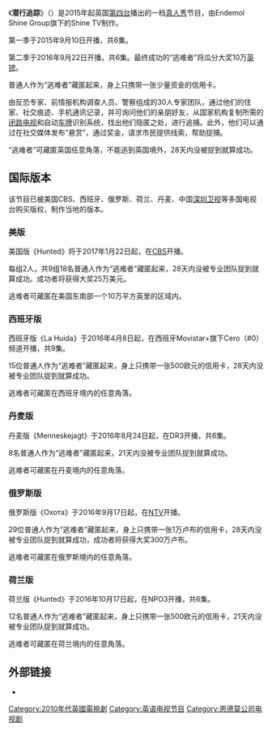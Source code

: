 {{Unreferenced|time=2017-06-02T18:12:36+00:00}}
《'''潜行追踪'''》（{{lang-en|Hunted}}）是2015年起英国[[第四台_(英國)|第四台]]播出的一档[[真人秀|真人秀]]节目，由Endemol Shine Group旗下的Shine TV制作。

第一季于2015年9月10日开播，共6集。

第二季于2016年9月22日开播，共6集。最终成功的“逃难者”将瓜分大奖10万[[英镑|英镑]]。

普通人作为“逃难者”藏匿起来，身上只携带一张少量资金的信用卡。

由反恐专家、前情报机构调查人员、警察组成的30人专家团队，通过他们的住家、社交痕迹、手机通讯记录，并可询问他们的亲朋好友，从国家机构复制所需的[[闭路电视|闭路电视]]和自动[[車輛號牌|车牌]]识别系统，找出他们隐匿之处，进行追捕。此外，他们可以通过在社交媒体发布“悬赏”，通过奖金，请求市民提供线索，帮助捉捕。

“逃难者”可藏匿英国任意角落，不能逃到英国境外，28天内没被捉到就算成功。

== 国际版本 ==
该节目已被美国CBS、西班牙、俄罗斯、荷兰、丹麦、中国[[深圳卫视|深圳卫视]]等多国电视台购买版权，制作当地的版本。

=== 美版 ===
美国版《Hunted》将于2017年1月22日起，在[[CBS_(電視網)|CBS]]开播。

每组2人，共9组18名普通人作为“逃难者”藏匿起来，28天内没被专业团队捉到就算成功。成功者将获得大奖25万美元。

逃难者可藏匿在美国东南部一个10万平方英里的区域内。

=== 西班牙版 ===
西班牙版《La Huida》于2016年4月8日起，在西班牙Movistar+旗下Cero（#0）频道开播，共9集。

15位普通人作为“逃难者”藏匿起来，身上只携带一张500欧元的信用卡，28天内没被专业团队捉到就算成功。

逃难者可藏匿在西班牙境内的任意角落。

=== 丹麦版 ===
丹麦版《Menneskejagt》于2016年8月24日起，在DR3开播，共6集。

8名普通人作为“逃难者”藏匿起来，21天内没被专业团队捉到就算成功。

逃难者可藏匿在丹麦境内的任意角落。

=== 俄罗斯版 ===
俄罗斯版《Охота》于2016年9月17日起，在[[NTV_(俄羅斯)|NTV]]开播。

29位普通人作为“逃难者”藏匿起来，身上只携带一张1万卢布的信用卡，28天内没被专业团队捉到就算成功，成功者将获得大奖300万卢布。

逃难者可藏匿在俄罗斯境内的任意角落。

=== 荷兰版 ===
荷兰版《Hunted》于2016年10月17日起，在NPO3开播，共6集。

12名普通人作为“逃难者”藏匿起来，身上只携带一张500欧元的信用卡，21天内没被专业团队捉到就算成功。

逃难者可藏匿在荷兰境内的任意角落。
== 外部链接 ==
* {{Official website|http://www.channel4.com/programmes/hunted/on-demand/60136-006}}

{{DEFAULTSORT:Hunted (2015 TV series)}}
[[Category:2010年代英國電視劇|Category:2010年代英國電視劇]]
[[Category:英语电视节目|Category:英语电视节目]]
[[Category:恩德莫公司电视剧|Category:恩德莫公司电视剧]]